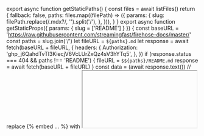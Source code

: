
export async function getStaticPaths() {
  const files = await listFiles()
  return {
    fallback: false,
    paths: files.map((filePath) => ({
      params: {
        slug: filePath.replace(/\.mdx?/, '').split('/'),
      },
    })),
  }
}
export async function getStaticProps({ params: { slug = ['README'] } }) {
  const baseURL = 'https://raw.githubusercontent.com/streamingfast/firehose-docs/master/'
  const paths = slug.join('/')
  let fileURL = `${paths}.md`
  let response = await fetch(baseURL + fileURL, {
    headers: {
      Authorization: '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',
    },
  })
  if (response.status === 404 && paths !== 'README') {
    fileURL = `$${paths}/README.md`
    response = await fetch(baseURL + fileURL)
  }
  const data = (await response.text())
    // replace {% embed ... %} with <iframe />
    .replaceAll(
      /{%\s+embed\s+url="(.*?)"\s+%}/g,
      (...m) =>
        `<iframe src="${m[1].replace(
          // we need enhance YouTube links, otherwise they will be not loaded in iframe
          'youtube.com/watch?v=',
          'youtube.com/embed/'
        )}" style={{aspectRatio: 16/9, width: '100%'}}/>`
    )
    // remove gitbook {% ... %} elements
    .replaceAll(/{%.*?%}/g, '')
    // Replaces all the relative paths of images to absolute paths to the repo
    .replaceAll(
      '../assets',
      'https://raw.githubusercontent.com/streamingfast/firehose-docs/master/assets/'
    )
    // close img tags only if he doesn't point to .gitbook
    .replaceAll(/<img(.*?)>/g, (...m) => (m[1].includes('src=".gitbook') ? '' : `<img${m[1]}/>`))
    // fixes http://localhost:3000/en/substreams/reference-and-specs/authentication/
    .replaceAll('<pre class="language-bash" data-overflow="wrap"><code class="lang-bash">', '```bash\n')
    // fixes http://localhost:3000/en/substreams/developers-guide/modules/inputs/
    .replaceAll('<pre class="language-yaml" data-title="manifest excerpt"><code class="lang-yaml">', '```yaml\n')
    .replaceAll('</code></pre>', '```')

let mdx = await buildDynamicMDX(data, { mdxOptions: { // change-log contains `{variable}` text that is thrown an error by MDX2 parser since he treat it as variable injection, to fix it we parse chang-log with the markdown parser format: paths.endsWith('/change-log') ? 'md' : 'mdx', remarkPlugins: [ () => (tree, \_file, done) => { // enhance links visit(tree, 'link', (node) => { if (node.url.startsWith('./')) { node.url = node.url.slice(2) } if (node.url.startsWith('/')) { // (foo)[/foo/bar] node.url = node.url.replace('/', '/firehose/') } else if (!node.url.includes('/') && node.url.endsWith('.md')) { // (foo)[foo.md] node.url = [...slug.slice(0, -1), node.url].join('/') } }) done() }, ], }, codeHighlight: false, }) let parsedData = JSON.parse(mdx['__nextra_dynamic_opts']) // remove title from frontMatter if it's the same as the title of the page if(parsedData.title === parsedData.frontMatter.title) { parsedData.frontMatter.title = '' } mdx['__nextra_dynamic_opts'] = JSON.stringify(parsedData) return { props: { ...mdx, \_\_nextra_pageMap: await getPageMap('en'), hideLocaleSwitcher: true, remoteFilePath: `https://github.com/streamingfast/substreams/tree/develop/docs/${fileURL}`, }, } }

<RemoteContent />
